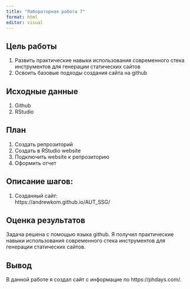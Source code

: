 ---
title: "Лабораторная работа 7"
format: html
editor: visual
---

## Цель работы

1.  Развить практические навыки использования современного стека инструментов для генерации статических сайтов
2.  Освоить базовые подходы создания сайта на github

## Исходные данные

1.  Github
2.  RStudio

## План

1.  Создать репрозиторий
2.  Создать в RStudio website
3.  Подключить website к репрозиторию
4.  Оформить отчет

## Описание шагов:

1.  Созданный сайт:\
    https://andrewkom.github.io/AUT_SSG/

## Оценка результатов

Задача решена с помощью языка github. Я получил практические навыки использования современного стека инструментов для генерации статических сайтов.

## Вывод

В данной работе я создал сайт с информацие по https://phdays.com/.
